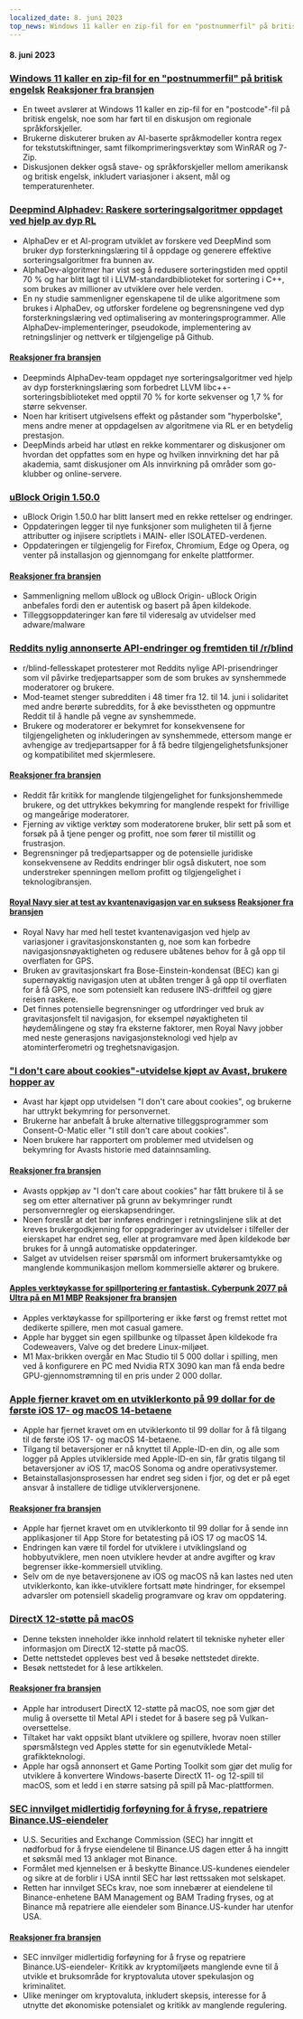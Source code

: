 ```yaml
---
localized_date: 8. juni 2023
top_news: Windows 11 kaller en zip-fil for en "postnummerfil" på britisk engelsk
---
```




<CallToAction />

<Steps>

#### 8. juni 2023

### [Windows 11 kaller en zip-fil for en "postnummerfil" på britisk engelsk](https://twitter.com/JymFox/status/1665799627377975300) [Reaksjoner fra bransjen](http://news.ycombinator.com/item?id=36231313)

- En tweet avslører at Windows 11 kaller en zip-fil for en "postcode"-fil på britisk engelsk, noe som har ført til en diskusjon om regionale språkforskjeller.
- Brukerne diskuterer bruken av AI-baserte språkmodeller kontra regex for tekstutskiftninger, samt filkomprimeringsverktøy som WinRAR og 7-Zip.
- Diskusjonen dekker også stave- og språkforskjeller mellom amerikansk og britisk engelsk, inkludert variasjoner i aksent, mål og temperaturenheter.

### [Deepmind Alphadev: Raskere sorteringsalgoritmer oppdaget ved hjelp av dyp RL](https://www.nature.com/articles/s41586-023-06004-9)

- AlphaDev er et AI-program utviklet av forskere ved DeepMind som bruker dyp forsterkningslæring til å oppdage og generere effektive sorteringsalgoritmer fra bunnen av.
- AlphaDev-algoritmer har vist seg å redusere sorteringstiden med opptil 70 % og har blitt lagt til i LLVM-standardbiblioteket for sortering i C++, som brukes av millioner av utviklere over hele verden.
- En ny studie sammenligner egenskapene til de ulike algoritmene som brukes i AlphaDev, og utforsker fordelene og begrensningene ved dyp forsterkningslæring ved optimalisering av monteringsprogrammer. Alle AlphaDev-implementeringer, pseudokode, implementering av retningslinjer og nettverk er tilgjengelige på Github.

#### [Reaksjoner fra bransjen](http://news.ycombinator.com/item?id=36228125)

- Deepminds AlphaDev-team oppdaget nye sorteringsalgoritmer ved hjelp av dyp forsterkningslæring som forbedret LLVM libc++-sorteringsbiblioteket med opptil 70 % for korte sekvenser og 1,7 % for større sekvenser.
- Noen har kritisert utgivelsens effekt og påstander som "hyperbolske", mens andre mener at oppdagelsen av algoritmene via RL er en betydelig prestasjon.
- DeepMinds arbeid har utløst en rekke kommentarer og diskusjoner om hvordan det oppfattes som en hype og hvilken innvirkning det har på akademia, samt diskusjoner om AIs innvirkning på områder som go-klubber og online-servere.

### [uBlock Origin 1.50.0](https://github.com/gorhill/uBlock/releases/tag/1.50.0)

- uBlock Origin 1.50.0 har blitt lansert med en rekke rettelser og endringer.
- Oppdateringen legger til nye funksjoner som muligheten til å fjerne attributter og injisere scriptlets i MAIN- eller ISOLATED-verdenen.
- Oppdateringen er tilgjengelig for Firefox, Chromium, Edge og Opera, og venter på installasjon og gjennomgang for enkelte plattformer.

#### [Reaksjoner fra bransjen](http://news.ycombinator.com/item?id=36227411)

- Sammenligning mellom uBlock og uBlock Origin- uBlock Origin anbefales fordi den er autentisk og basert på åpen kildekode.
- Tilleggsoppdateringer kan føre til videresalg av utvidelser med adware/malware

### [Reddits nylig annonserte API-endringer og fremtiden til /r/blind](https://old.reddit.com/r/Blind/comments/13zr8h2/reddits_recently_announced_api_changes_and_the/)

- r/blind-fellesskapet protesterer mot Reddits nylige API-prisendringer som vil påvirke tredjepartsapper som de som brukes av synshemmede moderatorer og brukere.
- Mod-teamet stenger subredditen i 48 timer fra 12. til 14. juni i solidaritet med andre berørte subreddits, for å øke bevisstheten og oppmuntre Reddit til å handle på vegne av synshemmede.
- Brukere og moderatorer er bekymret for konsekvensene for tilgjengeligheten og inkluderingen av synshemmede, ettersom mange er avhengige av tredjepartsapper for å få bedre tilgjengelighetsfunksjoner og kompatibilitet med skjermlesere.

#### [Reaksjoner fra bransjen](http://news.ycombinator.com/item?id=36231016)

- Reddit får kritikk for manglende tilgjengelighet for funksjonshemmede brukere, og det uttrykkes bekymring for manglende respekt for frivillige og mangeårige moderatorer.
- Fjerning av viktige verktøy som moderatorene bruker, blir sett på som et forsøk på å tjene penger og profitt, noe som fører til mistillit og frustrasjon.
- Begrensninger på tredjepartsapper og de potensielle juridiske konsekvensene av Reddits endringer blir også diskutert, noe som understreker spenningen mellom profitt og tilgjengelighet i teknologibransjen.

#### [Royal Navy sier at test av kvantenavigasjon var en suksess](https://thequantuminsider.com/2023/06/06/royal-navy-says-quantum-navigation-test-a-success/) [Reaksjoner fra bransjen](http://news.ycombinator.com/item?id=36222625)

- Royal Navy har med hell testet kvantenavigasjon ved hjelp av variasjoner i gravitasjonskonstanten g, noe som kan forbedre navigasjonsnøyaktigheten og redusere ubåtenes behov for å gå opp til overflaten for GPS.
- Bruken av gravitasjonskart fra Bose-Einstein-kondensat (BEC) kan gi supernøyaktig navigasjon uten at ubåten trenger å gå opp til overflaten for å få GPS, noe som potensielt kan redusere INS-driftfeil og gjøre reisen raskere.
- Det finnes potensielle begrensninger og utfordringer ved bruk av gravitasjonsfelt til navigasjon, for eksempel nøyaktigheten til høydemålingene og støy fra eksterne faktorer, men Royal Navy jobber med neste generasjons navigasjonsteknologi ved hjelp av atominterferometri og treghetsnavigasjon.

### ["I don't care about cookies"-utvidelse kjøpt av Avast, brukere hopper av](https://addons.mozilla.org/en-US/firefox/addon/i-dont-care-about-cookies/reviews/?score=1&utm_content=addons-manager-reviews-link&utm_medium=firefox-browser&utm_source=firefox-browser)

- Avast har kjøpt opp utvidelsen "I don't care about cookies", og brukerne har uttrykt bekymring for personvernet.
- Brukerne har anbefalt å bruke alternative tilleggsprogrammer som Consent-O-Matic eller "I still don't care about cookies".
- Noen brukere har rapportert om problemer med utvidelsen og bekymring for Avasts historie med datainnsamling.

#### [Reaksjoner fra bransjen](http://news.ycombinator.com/item?id=36233068)

- Avasts oppkjøp av "I don't care about cookies" har fått brukere til å se seg om etter alternativer på grunn av bekymringer rundt personvernregler og eierskapsendringer.
- Noen foreslår at det bør innføres endringer i retningslinjene slik at det kreves brukergodkjenning for oppgraderinger av utvidelser i tilfeller der eierskapet har endret seg, eller at programvare med åpen kildekode bør brukes for å unngå automatiske oppdateringer.
- Salget av utvidelsen reiser spørsmål om informert brukersamtykke og manglende kommunikasjon mellom kommersielle aktører og brukere.

#### [Apples verktøykasse for spillportering er fantastisk. Cyberpunk 2077 på Ultra på en M1 MBP](https://twitter.com/isaacmarovitz/status/1666209780031971341) [Reaksjoner fra bransjen](http://news.ycombinator.com/item?id=36223927)

- Apples verktøykasse for spillportering er ikke først og fremst rettet mot dedikerte spillere, men mot casual gamere.
- Apple har bygget sin egen spillbunke og tilpasset åpen kildekode fra Codeweavers, Valve og det bredere Linux-miljøet.
- M1 Max-brikken overgår en Mac Studio til 5 000 dollar i spilling, men ved å konfigurere en PC med Nvidia RTX 3090 kan man få enda bedre GPU-gjennomstrømning til en pris under 2 000 dollar.

### [Apple fjerner kravet om en utviklerkonto på 99 dollar for de første iOS 17- og macOS 14-betaene](https://arstechnica.com/gadgets/2023/06/how-to-install-ios-17-and-macos-14-developer-betas-now-that-anyone-can-do-it/)

- Apple har fjernet kravet om en utviklerkonto til 99 dollar for å få tilgang til de første iOS 17- og macOS 14-betaene.
- Tilgang til betaversjoner er nå knyttet til Apple-ID-en din, og alle som logger på Apples utviklerside med Apple-ID-en sin, får gratis tilgang til betaversjoner av iOS 17, macOS Sonoma og andre operativsystemer.
- Betainstallasjonsprosessen har endret seg siden i fjor, og det er på eget ansvar å installere de tidlige utviklerversjonene.

#### [Reaksjoner fra bransjen](http://news.ycombinator.com/item?id=36230839)

- Apple har fjernet kravet om en utviklerkonto til 99 dollar for å sende inn applikasjoner til App Store for betatesting på iOS 17 og macOS 14.
- Endringen kan være til fordel for utviklere i utviklingsland og hobbyutviklere, men noen utviklere hevder at andre avgifter og krav begrenser ikke-kommersiell utvikling.
- Selv om de nye betaversjonene av iOS og macOS nå kan lastes ned uten utviklerkonto, kan ikke-utviklere fortsatt møte hindringer, for eksempel advarsler om potensiell skadelig programvare og krav om oppdatering.

### [DirectX 12-støtte på macOS](https://twitter.com/andytizer/status/1666131239575728130)

- Denne teksten inneholder ikke innhold relatert til tekniske nyheter eller informasjon om DirectX 12-støtte på macOS.
- Dette nettstedet oppleves best ved å besøke nettstedet direkte.
- Besøk nettstedet for å lese artikkelen.

#### [Reaksjoner fra bransjen](http://news.ycombinator.com/item?id=36222266)

- Apple har introdusert DirectX 12-støtte på macOS, noe som gjør det mulig å oversette til Metal API i stedet for å basere seg på Vulkan-oversettelse.
- Tiltaket har vakt oppsikt blant utviklere og spillere, hvorav noen stiller spørsmålstegn ved Apples støtte for sin egenutviklede Metal-grafikkteknologi.
- Apple har også annonsert et Game Porting Toolkit som gjør det mulig for utviklere å konvertere Windows-baserte DirectX 11- og 12-spill til macOS, som et ledd i en større satsing på spill på Mac-plattformen.

### [SEC innvilget midlertidig forføyning for å fryse, repatriere Binance.US-eiendeler](https://www.kitco.com/news/2023-06-07/SEC-granted-emergency-restraining-order-to-freeze-repatriate-Binance-US-assets.html)

- U.S. Securities and Exchange Commission (SEC) har inngitt et nødforbud for å fryse eiendelene til Binance.US dagen etter å ha inngitt et søksmål med 13 anklager mot Binance.
- Formålet med kjennelsen er å beskytte Binance.US-kundenes eiendeler og sikre at de forblir i USA inntil SEC har løst rettssaken mot selskapet.
- Retten har innvilget SECs krav, noe som innebærer at eiendelene til Binance-enhetene BAM Management og BAM Trading fryses, og at Binance må repatriere alle eiendeler som Binance.US-kunder har utenfor USA.

#### [Reaksjoner fra bransjen](http://news.ycombinator.com/item?id=36235143)

- SEC innvilger midlertidig forføyning for å fryse og repatriere Binance.US-eiendeler- Kritikk av kryptomiljøets manglende evne til å utvikle et bruksområde for kryptovaluta utover spekulasjon og kriminalitet.
- Ulike meninger om kryptovaluta, inkludert skepsis, interesse for å utnytte det økonomiske potensialet og kritikk av manglende regulering.

</Steps>
